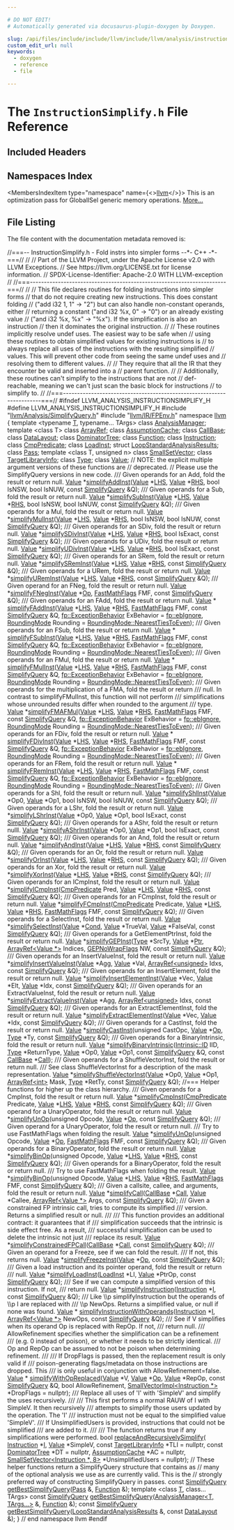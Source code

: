 ```yaml
---

# DO NOT EDIT!
# Automatically generated via docusaurus-plugin-doxygen by Doxygen.

slug: /api/files/include/include/llvm/include/llvm/analysis/instructionsimplify-h
custom_edit_url: null
keywords:
  - doxygen
  - reference
  - file

---
```





# The `InstructionSimplify.h` File Reference

<DoxygenPage pluginConfig={pluginConfig}>



## Included Headers

<IncludesList>
<IncludesListItem
  filePath="llvm/Analysis/SimplifyQuery.h"
  permalink="/docs/api/files/include/include/llvm/include/llvm/analysis/simplifyquery-h"
  isLocal="true" />
<IncludesListItem
  filePath="llvm/IR/FPEnv.h"
  permalink="/docs/api/files/include/include/llvm/include/llvm/ir/fpenv-h"
  isLocal="true" />
</IncludesList>

## Namespaces Index

<MembersIndex>

<MembersIndexItem
  type="namespace"
  name={<><a href="/docs/api/namespaces/llvm">llvm</a></>}>
This is an optimization pass for GlobalISel generic memory operations. <a href="/docs/api/namespaces/llvm/#details">More...</a>
</MembersIndexItem>

</MembersIndex>


## File Listing

The file content with the documentation metadata removed is:

<ProgramListing>

<Link id="l00001" /><CodeLine lineNumber="1"><Highlight kind="comment">//===-- InstructionSimplify.h - Fold instrs into simpler forms --&#42;- C++ -&#42;-===//</Highlight><Highlight kind="normal"></Highlight></CodeLine>
<Link id="l00002" /><CodeLine lineNumber="2"><Highlight kind="normal"></Highlight><Highlight kind="comment">//</Highlight><Highlight kind="normal"></Highlight></CodeLine>
<Link id="l00003" /><CodeLine lineNumber="3"><Highlight kind="normal"></Highlight><Highlight kind="comment">// Part of the LLVM Project, under the Apache License v2.0 with LLVM Exceptions.</Highlight><Highlight kind="normal"></Highlight></CodeLine>
<Link id="l00004" /><CodeLine lineNumber="4"><Highlight kind="normal"></Highlight><Highlight kind="comment">// See https://llvm.org/LICENSE.txt for license information.</Highlight><Highlight kind="normal"></Highlight></CodeLine>
<Link id="l00005" /><CodeLine lineNumber="5"><Highlight kind="normal"></Highlight><Highlight kind="comment">// SPDX-License-Identifier: Apache-2.0 WITH LLVM-exception</Highlight><Highlight kind="normal"></Highlight></CodeLine>
<Link id="l00006" /><CodeLine lineNumber="6"><Highlight kind="normal"></Highlight><Highlight kind="comment">//</Highlight><Highlight kind="normal"></Highlight></CodeLine>
<Link id="l00007" /><CodeLine lineNumber="7"><Highlight kind="normal"></Highlight><Highlight kind="comment">//===----------------------------------------------------------------------===//</Highlight><Highlight kind="normal"></Highlight></CodeLine>
<Link id="l00008" /><CodeLine lineNumber="8"><Highlight kind="normal"></Highlight><Highlight kind="comment">//</Highlight><Highlight kind="normal"></Highlight></CodeLine>
<Link id="l00009" /><CodeLine lineNumber="9"><Highlight kind="normal"></Highlight><Highlight kind="comment">// This file declares routines for folding instructions into simpler forms</Highlight><Highlight kind="normal"></Highlight></CodeLine>
<Link id="l00010" /><CodeLine lineNumber="10"><Highlight kind="normal"></Highlight><Highlight kind="comment">// that do not require creating new instructions.  This does constant folding</Highlight><Highlight kind="normal"></Highlight></CodeLine>
<Link id="l00011" /><CodeLine lineNumber="11"><Highlight kind="normal"></Highlight><Highlight kind="comment">// (&quot;add i32 1, 1&quot; -&gt; &quot;2&quot;) but can also handle non-constant operands, either</Highlight><Highlight kind="normal"></Highlight></CodeLine>
<Link id="l00012" /><CodeLine lineNumber="12"><Highlight kind="normal"></Highlight><Highlight kind="comment">// returning a constant (&quot;and i32 %x, 0&quot; -&gt; &quot;0&quot;) or an already existing value</Highlight><Highlight kind="normal"></Highlight></CodeLine>
<Link id="l00013" /><CodeLine lineNumber="13"><Highlight kind="normal"></Highlight><Highlight kind="comment">// (&quot;and i32 %x, %x&quot; -&gt; &quot;%x&quot;).  If the simplification is also an instruction</Highlight><Highlight kind="normal"></Highlight></CodeLine>
<Link id="l00014" /><CodeLine lineNumber="14"><Highlight kind="normal"></Highlight><Highlight kind="comment">// then it dominates the original instruction.</Highlight><Highlight kind="normal"></Highlight></CodeLine>
<Link id="l00015" /><CodeLine lineNumber="15"><Highlight kind="normal"></Highlight><Highlight kind="comment">//</Highlight><Highlight kind="normal"></Highlight></CodeLine>
<Link id="l00016" /><CodeLine lineNumber="16"><Highlight kind="normal"></Highlight><Highlight kind="comment">// These routines implicitly resolve undef uses. The easiest way to be safe when</Highlight><Highlight kind="normal"></Highlight></CodeLine>
<Link id="l00017" /><CodeLine lineNumber="17"><Highlight kind="normal"></Highlight><Highlight kind="comment">// using these routines to obtain simplified values for existing instructions is</Highlight><Highlight kind="normal"></Highlight></CodeLine>
<Link id="l00018" /><CodeLine lineNumber="18"><Highlight kind="normal"></Highlight><Highlight kind="comment">// to always replace all uses of the instructions with the resulting simplified</Highlight><Highlight kind="normal"></Highlight></CodeLine>
<Link id="l00019" /><CodeLine lineNumber="19"><Highlight kind="normal"></Highlight><Highlight kind="comment">// values. This will prevent other code from seeing the same undef uses and</Highlight><Highlight kind="normal"></Highlight></CodeLine>
<Link id="l00020" /><CodeLine lineNumber="20"><Highlight kind="normal"></Highlight><Highlight kind="comment">// resolving them to different values.</Highlight><Highlight kind="normal"></Highlight></CodeLine>
<Link id="l00021" /><CodeLine lineNumber="21"><Highlight kind="normal"></Highlight><Highlight kind="comment">//</Highlight><Highlight kind="normal"></Highlight></CodeLine>
<Link id="l00022" /><CodeLine lineNumber="22"><Highlight kind="normal"></Highlight><Highlight kind="comment">// They require that all the IR that they encounter be valid and inserted into a</Highlight><Highlight kind="normal"></Highlight></CodeLine>
<Link id="l00023" /><CodeLine lineNumber="23"><Highlight kind="normal"></Highlight><Highlight kind="comment">// parent function.</Highlight><Highlight kind="normal"></Highlight></CodeLine>
<Link id="l00024" /><CodeLine lineNumber="24"><Highlight kind="normal"></Highlight><Highlight kind="comment">//</Highlight><Highlight kind="normal"></Highlight></CodeLine>
<Link id="l00025" /><CodeLine lineNumber="25"><Highlight kind="normal"></Highlight><Highlight kind="comment">// Additionally, these routines can&#39;t simplify to the instructions that are not</Highlight><Highlight kind="normal"></Highlight></CodeLine>
<Link id="l00026" /><CodeLine lineNumber="26"><Highlight kind="normal"></Highlight><Highlight kind="comment">// def-reachable, meaning we can&#39;t just scan the basic block for instructions</Highlight><Highlight kind="normal"></Highlight></CodeLine>
<Link id="l00027" /><CodeLine lineNumber="27"><Highlight kind="normal"></Highlight><Highlight kind="comment">// to simplify to.</Highlight><Highlight kind="normal"></Highlight></CodeLine>
<Link id="l00028" /><CodeLine lineNumber="28"><Highlight kind="normal"></Highlight><Highlight kind="comment">//</Highlight><Highlight kind="normal"></Highlight></CodeLine>
<Link id="l00029" /><CodeLine lineNumber="29"><Highlight kind="normal"></Highlight><Highlight kind="comment">//===----------------------------------------------------------------------===//</Highlight><Highlight kind="normal"></Highlight></CodeLine>
<Link id="l00030" /><CodeLine lineNumber="30"><Highlight kind="normal"></Highlight></CodeLine>
<Link id="l00031" /><CodeLine lineNumber="31"><Highlight kind="normal"></Highlight><Highlight kind="preprocessor">#ifndef LLVM&#95;ANALYSIS&#95;INSTRUCTIONSIMPLIFY&#95;H</Highlight><Highlight kind="normal"></Highlight></CodeLine>
<Link id="l00032" /><CodeLine lineNumber="32"><Highlight kind="normal"></Highlight><Highlight kind="preprocessor">#define LLVM&#95;ANALYSIS&#95;INSTRUCTIONSIMPLIFY&#95;H</Highlight><Highlight kind="normal"></Highlight></CodeLine>
<Link id="l00033" /><CodeLine lineNumber="33"><Highlight kind="normal"></Highlight></CodeLine>
<Link id="l00034" /><CodeLine lineNumber="34"><Highlight kind="normal"></Highlight><Highlight kind="preprocessor">#include &quot;<a href="/docs/api/files/include/include/llvm/include/llvm/analysis/simplifyquery-h">llvm/Analysis/SimplifyQuery.h</a>&quot;</Highlight><Highlight kind="normal"></Highlight></CodeLine>
<Link id="l00035" /><CodeLine lineNumber="35"><Highlight kind="normal"></Highlight><Highlight kind="preprocessor">#include &quot;<a href="/docs/api/files/include/include/llvm/include/llvm/ir/fpenv-h">llvm/IR/FPEnv.h</a>&quot;</Highlight><Highlight kind="normal"></Highlight></CodeLine>
<Link id="l00036" /><CodeLine lineNumber="36"><Highlight kind="normal"></Highlight></CodeLine>
<Link id="l00037" /><CodeLine lineNumber="37"><Highlight kind="normal"></Highlight><Highlight kind="keyword">namespace </Highlight><Highlight kind="normal"><a href="/docs/api/namespaces/llvm">llvm</a> &#123;</Highlight></CodeLine>
<Link id="l00038" /><CodeLine lineNumber="38"><Highlight kind="normal"></Highlight></CodeLine>
<Link id="l00039" /><CodeLine lineNumber="39"><Highlight kind="normal"></Highlight><Highlight kind="keyword">template</Highlight><Highlight kind="normal"> &lt;</Highlight><Highlight kind="keyword">typename</Highlight><Highlight kind="normal"> <a href="/docs/api/files/lib/lib/target/lib/target/mips/mips16isellowering-cpp/#a0acb682b8260ab1c60b918599864e2e5">T</a>, </Highlight><Highlight kind="keyword">typename</Highlight><Highlight kind="normal">... TArgs&gt; </Highlight><Highlight kind="keyword">class </Highlight><Highlight kind="normal"><a href="/docs/api/classes/llvm/analysismanager">AnalysisManager</a>;</Highlight></CodeLine>
<Link id="l00040" /><CodeLine lineNumber="40"><Highlight kind="normal"></Highlight><Highlight kind="keyword">template</Highlight><Highlight kind="normal"> &lt;</Highlight><Highlight kind="keyword">class</Highlight><Highlight kind="normal"> T&gt; </Highlight><Highlight kind="keyword">class </Highlight><Highlight kind="normal"><a href="/docs/api/classes/llvm/arrayref">ArrayRef</a>;</Highlight></CodeLine>
<Link id="l00041" /><CodeLine lineNumber="41"><Highlight kind="normal"></Highlight><Highlight kind="keyword">class </Highlight><Highlight kind="normal"><a href="/docs/api/classes/llvm/assumptioncache">AssumptionCache</a>;</Highlight></CodeLine>
<Link id="l00042" /><CodeLine lineNumber="42"><Highlight kind="normal"></Highlight><Highlight kind="keyword">class </Highlight><Highlight kind="normal"><a href="/docs/api/classes/llvm/callbase">CallBase</a>;</Highlight></CodeLine>
<Link id="l00043" /><CodeLine lineNumber="43"><Highlight kind="normal"></Highlight><Highlight kind="keyword">class </Highlight><Highlight kind="normal"><a href="/docs/api/classes/llvm/datalayout">DataLayout</a>;</Highlight></CodeLine>
<Link id="l00044" /><CodeLine lineNumber="44"><Highlight kind="normal"></Highlight><Highlight kind="keyword">class </Highlight><Highlight kind="normal"><a href="/docs/api/classes/llvm/dominatortree">DominatorTree</a>;</Highlight></CodeLine>
<Link id="l00045" /><CodeLine lineNumber="45"><Highlight kind="normal"></Highlight><Highlight kind="keyword">class </Highlight><Highlight kind="normal"><a href="/docs/api/classes/llvm/function">Function</a>;</Highlight></CodeLine>
<Link id="l00046" /><CodeLine lineNumber="46"><Highlight kind="normal"></Highlight><Highlight kind="keyword">class </Highlight><Highlight kind="normal"><a href="/docs/api/classes/llvm/instruction">Instruction</a>;</Highlight></CodeLine>
<Link id="l00047" /><CodeLine lineNumber="47"><Highlight kind="normal"></Highlight><Highlight kind="keyword">class </Highlight><Highlight kind="normal"><a href="/docs/api/classes/llvm/cmppredicate">CmpPredicate</a>;</Highlight></CodeLine>
<Link id="l00048" /><CodeLine lineNumber="48"><Highlight kind="normal"></Highlight><Highlight kind="keyword">class </Highlight><Highlight kind="normal"><a href="/docs/api/classes/llvm/loadinst">LoadInst</a>;</Highlight></CodeLine>
<Link id="l00049" /><CodeLine lineNumber="49"><Highlight kind="normal"></Highlight><Highlight kind="keyword">struct </Highlight><Highlight kind="normal"><a href="/docs/api/structs/llvm/loopstandardanalysisresults">LoopStandardAnalysisResults</a>;</Highlight></CodeLine>
<Link id="l00050" /><CodeLine lineNumber="50"><Highlight kind="normal"></Highlight><Highlight kind="keyword">class </Highlight><Highlight kind="normal"><a href="/docs/api/classes/llvm/pass">Pass</a>;</Highlight></CodeLine>
<Link id="l00051" /><CodeLine lineNumber="51"><Highlight kind="normal"></Highlight><Highlight kind="keyword">template</Highlight><Highlight kind="normal"> &lt;</Highlight><Highlight kind="keyword">class</Highlight><Highlight kind="normal"> T, </Highlight><Highlight kind="keywordtype">unsigned</Highlight><Highlight kind="normal"> n&gt; </Highlight><Highlight kind="keyword">class </Highlight><Highlight kind="normal"><a href="/docs/api/classes/llvm/smallsetvector">SmallSetVector</a>;</Highlight></CodeLine>
<Link id="l00052" /><CodeLine lineNumber="52"><Highlight kind="normal"></Highlight><Highlight kind="keyword">class </Highlight><Highlight kind="normal"><a href="/docs/api/classes/llvm/targetlibraryinfo">TargetLibraryInfo</a>;</Highlight></CodeLine>
<Link id="l00053" /><CodeLine lineNumber="53"><Highlight kind="normal"></Highlight><Highlight kind="keyword">class </Highlight><Highlight kind="normal"><a href="/docs/api/classes/llvm/type">Type</a>;</Highlight></CodeLine>
<Link id="l00054" /><CodeLine lineNumber="54"><Highlight kind="normal"></Highlight><Highlight kind="keyword">class </Highlight><Highlight kind="normal"><a href="/docs/api/classes/llvm/value">Value</a>;</Highlight></CodeLine>
<Link id="l00055" /><CodeLine lineNumber="55"><Highlight kind="normal"></Highlight></CodeLine>
<Link id="l00056" /><CodeLine lineNumber="56"><Highlight kind="normal"></Highlight><Highlight kind="comment">// NOTE: the explicit multiple argument versions of these functions are</Highlight><Highlight kind="normal"></Highlight></CodeLine>
<Link id="l00057" /><CodeLine lineNumber="57"><Highlight kind="normal"></Highlight><Highlight kind="comment">// deprecated.</Highlight><Highlight kind="normal"></Highlight></CodeLine>
<Link id="l00058" /><CodeLine lineNumber="58"><Highlight kind="normal"></Highlight><Highlight kind="comment">// Please use the SimplifyQuery versions in new code.</Highlight><Highlight kind="normal"></Highlight></CodeLine>
<Link id="l00059" /><CodeLine lineNumber="59"><Highlight kind="normal"></Highlight><Highlight kind="comment"></Highlight></CodeLine>
<Link id="l00060" /><CodeLine lineNumber="60"><Highlight kind="comment">/// Given operands for an Add, fold the result or return null.</Highlight><Highlight kind="normal"></Highlight></CodeLine>
<Link id="l00061" /><CodeLine lineNumber="61"><Highlight kind="normal"><a href="/docs/api/classes/llvm/value">Value</a> &#42;<a href="/docs/api/namespaces/llvm/#a5e0af1b16cab9e0efc63a6ce9de2b9cc">simplifyAddInst</a>(<a href="/docs/api/classes/llvm/value">Value</a> &#42;<a href="/docs/api/files/lib/lib/target/lib/target/x86/x86partialreduction-cpp/#a9e1483f7215664a2315c53c3558d9a8d">LHS</a>, <a href="/docs/api/classes/llvm/value">Value</a> &#42;<a href="/docs/api/files/lib/lib/target/lib/target/x86/x86partialreduction-cpp/#a87b8bfbbe9d8f7146d7f20a5fb42efd0">RHS</a>, </Highlight><Highlight kind="keywordtype">bool</Highlight><Highlight kind="normal"> IsNSW, </Highlight><Highlight kind="keywordtype">bool</Highlight><Highlight kind="normal"> IsNUW,</Highlight></CodeLine>
<Link id="l00062" /><CodeLine lineNumber="62"><Highlight kind="normal">                       </Highlight><Highlight kind="keyword">const</Highlight><Highlight kind="normal"> <a href="/docs/api/structs/llvm/simplifyquery">SimplifyQuery</a> &amp;Q);</Highlight></CodeLine>
<Link id="l00063" /><CodeLine lineNumber="63"><Highlight kind="normal"></Highlight><Highlight kind="comment"></Highlight></CodeLine>
<Link id="l00064" /><CodeLine lineNumber="64"><Highlight kind="comment">/// Given operands for a Sub, fold the result or return null.</Highlight><Highlight kind="normal"></Highlight></CodeLine>
<Link id="l00065" /><CodeLine lineNumber="65"><Highlight kind="normal"><a href="/docs/api/classes/llvm/value">Value</a> &#42;<a href="/docs/api/namespaces/llvm/#a5942ddc4393a8ef081555f9a938c86e9">simplifySubInst</a>(<a href="/docs/api/classes/llvm/value">Value</a> &#42;<a href="/docs/api/files/lib/lib/target/lib/target/x86/x86partialreduction-cpp/#a9e1483f7215664a2315c53c3558d9a8d">LHS</a>, <a href="/docs/api/classes/llvm/value">Value</a> &#42;<a href="/docs/api/files/lib/lib/target/lib/target/x86/x86partialreduction-cpp/#a87b8bfbbe9d8f7146d7f20a5fb42efd0">RHS</a>, </Highlight><Highlight kind="keywordtype">bool</Highlight><Highlight kind="normal"> IsNSW, </Highlight><Highlight kind="keywordtype">bool</Highlight><Highlight kind="normal"> IsNUW,</Highlight></CodeLine>
<Link id="l00066" /><CodeLine lineNumber="66"><Highlight kind="normal">                       </Highlight><Highlight kind="keyword">const</Highlight><Highlight kind="normal"> <a href="/docs/api/structs/llvm/simplifyquery">SimplifyQuery</a> &amp;Q);</Highlight></CodeLine>
<Link id="l00067" /><CodeLine lineNumber="67"><Highlight kind="normal"></Highlight><Highlight kind="comment"></Highlight></CodeLine>
<Link id="l00068" /><CodeLine lineNumber="68"><Highlight kind="comment">/// Given operands for a Mul, fold the result or return null.</Highlight><Highlight kind="normal"></Highlight></CodeLine>
<Link id="l00069" /><CodeLine lineNumber="69"><Highlight kind="normal"><a href="/docs/api/classes/llvm/value">Value</a> &#42;<a href="/docs/api/namespaces/llvm/#a2b9904a62f8c9179b90d1cb89e6e05ac">simplifyMulInst</a>(<a href="/docs/api/classes/llvm/value">Value</a> &#42;<a href="/docs/api/files/lib/lib/target/lib/target/x86/x86partialreduction-cpp/#a9e1483f7215664a2315c53c3558d9a8d">LHS</a>, <a href="/docs/api/classes/llvm/value">Value</a> &#42;<a href="/docs/api/files/lib/lib/target/lib/target/x86/x86partialreduction-cpp/#a87b8bfbbe9d8f7146d7f20a5fb42efd0">RHS</a>, </Highlight><Highlight kind="keywordtype">bool</Highlight><Highlight kind="normal"> IsNSW, </Highlight><Highlight kind="keywordtype">bool</Highlight><Highlight kind="normal"> IsNUW,</Highlight></CodeLine>
<Link id="l00070" /><CodeLine lineNumber="70"><Highlight kind="normal">                       </Highlight><Highlight kind="keyword">const</Highlight><Highlight kind="normal"> <a href="/docs/api/structs/llvm/simplifyquery">SimplifyQuery</a> &amp;Q);</Highlight></CodeLine>
<Link id="l00071" /><CodeLine lineNumber="71"><Highlight kind="normal"></Highlight><Highlight kind="comment"></Highlight></CodeLine>
<Link id="l00072" /><CodeLine lineNumber="72"><Highlight kind="comment">/// Given operands for an SDiv, fold the result or return null.</Highlight><Highlight kind="normal"></Highlight></CodeLine>
<Link id="l00073" /><CodeLine lineNumber="73"><Highlight kind="normal"><a href="/docs/api/classes/llvm/value">Value</a> &#42;<a href="/docs/api/namespaces/llvm/#a23805d3a4c907766bf29b589ba786c81">simplifySDivInst</a>(<a href="/docs/api/classes/llvm/value">Value</a> &#42;<a href="/docs/api/files/lib/lib/target/lib/target/x86/x86partialreduction-cpp/#a9e1483f7215664a2315c53c3558d9a8d">LHS</a>, <a href="/docs/api/classes/llvm/value">Value</a> &#42;<a href="/docs/api/files/lib/lib/target/lib/target/x86/x86partialreduction-cpp/#a87b8bfbbe9d8f7146d7f20a5fb42efd0">RHS</a>, </Highlight><Highlight kind="keywordtype">bool</Highlight><Highlight kind="normal"> IsExact,</Highlight></CodeLine>
<Link id="l00074" /><CodeLine lineNumber="74"><Highlight kind="normal">                        </Highlight><Highlight kind="keyword">const</Highlight><Highlight kind="normal"> <a href="/docs/api/structs/llvm/simplifyquery">SimplifyQuery</a> &amp;Q);</Highlight></CodeLine>
<Link id="l00075" /><CodeLine lineNumber="75"><Highlight kind="normal"></Highlight><Highlight kind="comment"></Highlight></CodeLine>
<Link id="l00076" /><CodeLine lineNumber="76"><Highlight kind="comment">/// Given operands for a UDiv, fold the result or return null.</Highlight><Highlight kind="normal"></Highlight></CodeLine>
<Link id="l00077" /><CodeLine lineNumber="77"><Highlight kind="normal"><a href="/docs/api/classes/llvm/value">Value</a> &#42;<a href="/docs/api/namespaces/llvm/#ab3b0406324f59a9dcdd00f68345ef9b7">simplifyUDivInst</a>(<a href="/docs/api/classes/llvm/value">Value</a> &#42;<a href="/docs/api/files/lib/lib/target/lib/target/x86/x86partialreduction-cpp/#a9e1483f7215664a2315c53c3558d9a8d">LHS</a>, <a href="/docs/api/classes/llvm/value">Value</a> &#42;<a href="/docs/api/files/lib/lib/target/lib/target/x86/x86partialreduction-cpp/#a87b8bfbbe9d8f7146d7f20a5fb42efd0">RHS</a>, </Highlight><Highlight kind="keywordtype">bool</Highlight><Highlight kind="normal"> IsExact,</Highlight></CodeLine>
<Link id="l00078" /><CodeLine lineNumber="78"><Highlight kind="normal">                        </Highlight><Highlight kind="keyword">const</Highlight><Highlight kind="normal"> <a href="/docs/api/structs/llvm/simplifyquery">SimplifyQuery</a> &amp;Q);</Highlight></CodeLine>
<Link id="l00079" /><CodeLine lineNumber="79"><Highlight kind="normal"></Highlight><Highlight kind="comment"></Highlight></CodeLine>
<Link id="l00080" /><CodeLine lineNumber="80"><Highlight kind="comment">/// Given operands for an SRem, fold the result or return null.</Highlight><Highlight kind="normal"></Highlight></CodeLine>
<Link id="l00081" /><CodeLine lineNumber="81"><Highlight kind="normal"><a href="/docs/api/classes/llvm/value">Value</a> &#42;<a href="/docs/api/namespaces/llvm/#acb98fd0d755e436c5749105d46b0c0d1">simplifySRemInst</a>(<a href="/docs/api/classes/llvm/value">Value</a> &#42;<a href="/docs/api/files/lib/lib/target/lib/target/x86/x86partialreduction-cpp/#a9e1483f7215664a2315c53c3558d9a8d">LHS</a>, <a href="/docs/api/classes/llvm/value">Value</a> &#42;<a href="/docs/api/files/lib/lib/target/lib/target/x86/x86partialreduction-cpp/#a87b8bfbbe9d8f7146d7f20a5fb42efd0">RHS</a>, </Highlight><Highlight kind="keyword">const</Highlight><Highlight kind="normal"> <a href="/docs/api/structs/llvm/simplifyquery">SimplifyQuery</a> &amp;Q);</Highlight></CodeLine>
<Link id="l00082" /><CodeLine lineNumber="82"><Highlight kind="normal"></Highlight><Highlight kind="comment"></Highlight></CodeLine>
<Link id="l00083" /><CodeLine lineNumber="83"><Highlight kind="comment">/// Given operands for a URem, fold the result or return null.</Highlight><Highlight kind="normal"></Highlight></CodeLine>
<Link id="l00084" /><CodeLine lineNumber="84"><Highlight kind="normal"><a href="/docs/api/classes/llvm/value">Value</a> &#42;<a href="/docs/api/namespaces/llvm/#aecb805c568634be3390c7da36836d63e">simplifyURemInst</a>(<a href="/docs/api/classes/llvm/value">Value</a> &#42;<a href="/docs/api/files/lib/lib/target/lib/target/x86/x86partialreduction-cpp/#a9e1483f7215664a2315c53c3558d9a8d">LHS</a>, <a href="/docs/api/classes/llvm/value">Value</a> &#42;<a href="/docs/api/files/lib/lib/target/lib/target/x86/x86partialreduction-cpp/#a87b8bfbbe9d8f7146d7f20a5fb42efd0">RHS</a>, </Highlight><Highlight kind="keyword">const</Highlight><Highlight kind="normal"> <a href="/docs/api/structs/llvm/simplifyquery">SimplifyQuery</a> &amp;Q);</Highlight></CodeLine>
<Link id="l00085" /><CodeLine lineNumber="85"><Highlight kind="normal"></Highlight><Highlight kind="comment"></Highlight></CodeLine>
<Link id="l00086" /><CodeLine lineNumber="86"><Highlight kind="comment">/// Given operand for an FNeg, fold the result or return null.</Highlight><Highlight kind="normal"></Highlight></CodeLine>
<Link id="l00087" /><CodeLine lineNumber="87"><Highlight kind="normal"><a href="/docs/api/classes/llvm/value">Value</a> &#42;<a href="/docs/api/namespaces/llvm/#a6e06e93488a2f32aeb56f86797a78c33">simplifyFNegInst</a>(<a href="/docs/api/classes/llvm/value">Value</a> &#42;<a href="/docs/api/namespaces/llvm/#ab471937b9a227e70c7fe8bd9604014d6">Op</a>, <a href="/docs/api/classes/llvm/fastmathflags">FastMathFlags</a> FMF, </Highlight><Highlight kind="keyword">const</Highlight><Highlight kind="normal"> <a href="/docs/api/structs/llvm/simplifyquery">SimplifyQuery</a> &amp;Q);</Highlight></CodeLine>
<Link id="l00088" /><CodeLine lineNumber="88"><Highlight kind="normal"></Highlight></CodeLine>
<Link id="l00089" /><CodeLine lineNumber="89"><Highlight kind="normal"></Highlight><Highlight kind="comment"></Highlight></CodeLine>
<Link id="l00090" /><CodeLine lineNumber="90"><Highlight kind="comment">/// Given operands for an FAdd, fold the result or return null.</Highlight><Highlight kind="normal"></Highlight></CodeLine>
<Link id="l00091" /><CodeLine lineNumber="91"><Highlight kind="normal"><a href="/docs/api/classes/llvm/value">Value</a> &#42;</Highlight></CodeLine>
<Link id="l00092" /><CodeLine lineNumber="92"><Highlight kind="normal"><a href="/docs/api/namespaces/llvm/#a76162df5082ce14f7796e4307cba27fd">simplifyFAddInst</a>(<a href="/docs/api/classes/llvm/value">Value</a> &#42;<a href="/docs/api/files/lib/lib/target/lib/target/x86/x86partialreduction-cpp/#a9e1483f7215664a2315c53c3558d9a8d">LHS</a>, <a href="/docs/api/classes/llvm/value">Value</a> &#42;<a href="/docs/api/files/lib/lib/target/lib/target/x86/x86partialreduction-cpp/#a87b8bfbbe9d8f7146d7f20a5fb42efd0">RHS</a>, <a href="/docs/api/classes/llvm/fastmathflags">FastMathFlags</a> FMF,</Highlight></CodeLine>
<Link id="l00093" /><CodeLine lineNumber="93"><Highlight kind="normal">                 </Highlight><Highlight kind="keyword">const</Highlight><Highlight kind="normal"> <a href="/docs/api/structs/llvm/simplifyquery">SimplifyQuery</a> &amp;Q,</Highlight></CodeLine>
<Link id="l00094" /><CodeLine lineNumber="94"><Highlight kind="normal">                 <a href="/docs/api/namespaces/llvm/fp/#a51c5e09b2604faec548aef87bd482630">fp::ExceptionBehavior</a> ExBehavior = <a href="/docs/api/namespaces/llvm/fp/#a51c5e09b2604faec548aef87bd482630ad8009e7c0ce2967115e856052243ac62">fp::ebIgnore</a>,</Highlight></CodeLine>
<Link id="l00095" /><CodeLine lineNumber="95"><Highlight kind="normal">                 <a href="/docs/api/namespaces/llvm/#ab7af0c09900daed62bbdb01dba180f7c">RoundingMode</a> Rounding = <a href="/docs/api/namespaces/llvm/#ab7af0c09900daed62bbdb01dba180f7ca44467144e3b6bdac3e85ef6f90e7d832">RoundingMode::NearestTiesToEven</a>);</Highlight></CodeLine>
<Link id="l00096" /><CodeLine lineNumber="96"><Highlight kind="normal"></Highlight><Highlight kind="comment"></Highlight></CodeLine>
<Link id="l00097" /><CodeLine lineNumber="97"><Highlight kind="comment">/// Given operands for an FSub, fold the result or return null.</Highlight><Highlight kind="normal"></Highlight></CodeLine>
<Link id="l00098" /><CodeLine lineNumber="98"><Highlight kind="normal"><a href="/docs/api/classes/llvm/value">Value</a> &#42;</Highlight></CodeLine>
<Link id="l00099" /><CodeLine lineNumber="99"><Highlight kind="normal"><a href="/docs/api/namespaces/llvm/#a6e8a8610223f1f09b6000dcbca9649a5">simplifyFSubInst</a>(<a href="/docs/api/classes/llvm/value">Value</a> &#42;<a href="/docs/api/files/lib/lib/target/lib/target/x86/x86partialreduction-cpp/#a9e1483f7215664a2315c53c3558d9a8d">LHS</a>, <a href="/docs/api/classes/llvm/value">Value</a> &#42;<a href="/docs/api/files/lib/lib/target/lib/target/x86/x86partialreduction-cpp/#a87b8bfbbe9d8f7146d7f20a5fb42efd0">RHS</a>, <a href="/docs/api/classes/llvm/fastmathflags">FastMathFlags</a> FMF,</Highlight></CodeLine>
<Link id="l00100" /><CodeLine lineNumber="100"><Highlight kind="normal">                 </Highlight><Highlight kind="keyword">const</Highlight><Highlight kind="normal"> <a href="/docs/api/structs/llvm/simplifyquery">SimplifyQuery</a> &amp;Q,</Highlight></CodeLine>
<Link id="l00101" /><CodeLine lineNumber="101"><Highlight kind="normal">                 <a href="/docs/api/namespaces/llvm/fp/#a51c5e09b2604faec548aef87bd482630">fp::ExceptionBehavior</a> ExBehavior = <a href="/docs/api/namespaces/llvm/fp/#a51c5e09b2604faec548aef87bd482630ad8009e7c0ce2967115e856052243ac62">fp::ebIgnore</a>,</Highlight></CodeLine>
<Link id="l00102" /><CodeLine lineNumber="102"><Highlight kind="normal">                 <a href="/docs/api/namespaces/llvm/#ab7af0c09900daed62bbdb01dba180f7c">RoundingMode</a> Rounding = <a href="/docs/api/namespaces/llvm/#ab7af0c09900daed62bbdb01dba180f7ca44467144e3b6bdac3e85ef6f90e7d832">RoundingMode::NearestTiesToEven</a>);</Highlight></CodeLine>
<Link id="l00103" /><CodeLine lineNumber="103"><Highlight kind="normal"></Highlight><Highlight kind="comment"></Highlight></CodeLine>
<Link id="l00104" /><CodeLine lineNumber="104"><Highlight kind="comment">/// Given operands for an FMul, fold the result or return null.</Highlight><Highlight kind="normal"></Highlight></CodeLine>
<Link id="l00105" /><CodeLine lineNumber="105"><Highlight kind="normal"><a href="/docs/api/classes/llvm/value">Value</a> &#42;</Highlight></CodeLine>
<Link id="l00106" /><CodeLine lineNumber="106"><Highlight kind="normal"><a href="/docs/api/namespaces/llvm/#a0d4bdb0619aad92ee2de8f939930ba05">simplifyFMulInst</a>(<a href="/docs/api/classes/llvm/value">Value</a> &#42;<a href="/docs/api/files/lib/lib/target/lib/target/x86/x86partialreduction-cpp/#a9e1483f7215664a2315c53c3558d9a8d">LHS</a>, <a href="/docs/api/classes/llvm/value">Value</a> &#42;<a href="/docs/api/files/lib/lib/target/lib/target/x86/x86partialreduction-cpp/#a87b8bfbbe9d8f7146d7f20a5fb42efd0">RHS</a>, <a href="/docs/api/classes/llvm/fastmathflags">FastMathFlags</a> FMF,</Highlight></CodeLine>
<Link id="l00107" /><CodeLine lineNumber="107"><Highlight kind="normal">                 </Highlight><Highlight kind="keyword">const</Highlight><Highlight kind="normal"> <a href="/docs/api/structs/llvm/simplifyquery">SimplifyQuery</a> &amp;Q,</Highlight></CodeLine>
<Link id="l00108" /><CodeLine lineNumber="108"><Highlight kind="normal">                 <a href="/docs/api/namespaces/llvm/fp/#a51c5e09b2604faec548aef87bd482630">fp::ExceptionBehavior</a> ExBehavior = <a href="/docs/api/namespaces/llvm/fp/#a51c5e09b2604faec548aef87bd482630ad8009e7c0ce2967115e856052243ac62">fp::ebIgnore</a>,</Highlight></CodeLine>
<Link id="l00109" /><CodeLine lineNumber="109"><Highlight kind="normal">                 <a href="/docs/api/namespaces/llvm/#ab7af0c09900daed62bbdb01dba180f7c">RoundingMode</a> Rounding = <a href="/docs/api/namespaces/llvm/#ab7af0c09900daed62bbdb01dba180f7ca44467144e3b6bdac3e85ef6f90e7d832">RoundingMode::NearestTiesToEven</a>);</Highlight></CodeLine>
<Link id="l00110" /><CodeLine lineNumber="110"><Highlight kind="normal"></Highlight><Highlight kind="comment"></Highlight></CodeLine>
<Link id="l00111" /><CodeLine lineNumber="111"><Highlight kind="comment">/// Given operands for the multiplication of a FMA, fold the result or return</Highlight></CodeLine>
<Link id="l00112" /><CodeLine lineNumber="112"><Highlight kind="comment">/// null. In contrast to simplifyFMulInst, this function will not perform</Highlight></CodeLine>
<Link id="l00113" /><CodeLine lineNumber="113"><Highlight kind="comment">/// simplifications whose unrounded results differ when rounded to the argument</Highlight></CodeLine>
<Link id="l00114" /><CodeLine lineNumber="114"><Highlight kind="comment">/// type.</Highlight><Highlight kind="normal"></Highlight></CodeLine>
<Link id="l00115" /><CodeLine lineNumber="115"><Highlight kind="normal"><a href="/docs/api/classes/llvm/value">Value</a> &#42;<a href="/docs/api/namespaces/llvm/#a9e6861fa4cb7fe1437d3057b8b3d1601">simplifyFMAFMul</a>(<a href="/docs/api/classes/llvm/value">Value</a> &#42;<a href="/docs/api/files/lib/lib/target/lib/target/x86/x86partialreduction-cpp/#a9e1483f7215664a2315c53c3558d9a8d">LHS</a>, <a href="/docs/api/classes/llvm/value">Value</a> &#42;<a href="/docs/api/files/lib/lib/target/lib/target/x86/x86partialreduction-cpp/#a87b8bfbbe9d8f7146d7f20a5fb42efd0">RHS</a>, <a href="/docs/api/classes/llvm/fastmathflags">FastMathFlags</a> FMF,</Highlight></CodeLine>
<Link id="l00116" /><CodeLine lineNumber="116"><Highlight kind="normal">                       </Highlight><Highlight kind="keyword">const</Highlight><Highlight kind="normal"> <a href="/docs/api/structs/llvm/simplifyquery">SimplifyQuery</a> &amp;Q,</Highlight></CodeLine>
<Link id="l00117" /><CodeLine lineNumber="117"><Highlight kind="normal">                       <a href="/docs/api/namespaces/llvm/fp/#a51c5e09b2604faec548aef87bd482630">fp::ExceptionBehavior</a> ExBehavior = <a href="/docs/api/namespaces/llvm/fp/#a51c5e09b2604faec548aef87bd482630ad8009e7c0ce2967115e856052243ac62">fp::ebIgnore</a>,</Highlight></CodeLine>
<Link id="l00118" /><CodeLine lineNumber="118"><Highlight kind="normal">                       <a href="/docs/api/namespaces/llvm/#ab7af0c09900daed62bbdb01dba180f7c">RoundingMode</a> Rounding = <a href="/docs/api/namespaces/llvm/#ab7af0c09900daed62bbdb01dba180f7ca44467144e3b6bdac3e85ef6f90e7d832">RoundingMode::NearestTiesToEven</a>);</Highlight></CodeLine>
<Link id="l00119" /><CodeLine lineNumber="119"><Highlight kind="normal"></Highlight><Highlight kind="comment"></Highlight></CodeLine>
<Link id="l00120" /><CodeLine lineNumber="120"><Highlight kind="comment">/// Given operands for an FDiv, fold the result or return null.</Highlight><Highlight kind="normal"></Highlight></CodeLine>
<Link id="l00121" /><CodeLine lineNumber="121"><Highlight kind="normal"><a href="/docs/api/classes/llvm/value">Value</a> &#42;</Highlight></CodeLine>
<Link id="l00122" /><CodeLine lineNumber="122"><Highlight kind="normal"><a href="/docs/api/namespaces/llvm/#a97ff52bca68f0168c930daf2fad29c72">simplifyFDivInst</a>(<a href="/docs/api/classes/llvm/value">Value</a> &#42;<a href="/docs/api/files/lib/lib/target/lib/target/x86/x86partialreduction-cpp/#a9e1483f7215664a2315c53c3558d9a8d">LHS</a>, <a href="/docs/api/classes/llvm/value">Value</a> &#42;<a href="/docs/api/files/lib/lib/target/lib/target/x86/x86partialreduction-cpp/#a87b8bfbbe9d8f7146d7f20a5fb42efd0">RHS</a>, <a href="/docs/api/classes/llvm/fastmathflags">FastMathFlags</a> FMF,</Highlight></CodeLine>
<Link id="l00123" /><CodeLine lineNumber="123"><Highlight kind="normal">                 </Highlight><Highlight kind="keyword">const</Highlight><Highlight kind="normal"> <a href="/docs/api/structs/llvm/simplifyquery">SimplifyQuery</a> &amp;Q,</Highlight></CodeLine>
<Link id="l00124" /><CodeLine lineNumber="124"><Highlight kind="normal">                 <a href="/docs/api/namespaces/llvm/fp/#a51c5e09b2604faec548aef87bd482630">fp::ExceptionBehavior</a> ExBehavior = <a href="/docs/api/namespaces/llvm/fp/#a51c5e09b2604faec548aef87bd482630ad8009e7c0ce2967115e856052243ac62">fp::ebIgnore</a>,</Highlight></CodeLine>
<Link id="l00125" /><CodeLine lineNumber="125"><Highlight kind="normal">                 <a href="/docs/api/namespaces/llvm/#ab7af0c09900daed62bbdb01dba180f7c">RoundingMode</a> Rounding = <a href="/docs/api/namespaces/llvm/#ab7af0c09900daed62bbdb01dba180f7ca44467144e3b6bdac3e85ef6f90e7d832">RoundingMode::NearestTiesToEven</a>);</Highlight></CodeLine>
<Link id="l00126" /><CodeLine lineNumber="126"><Highlight kind="normal"></Highlight><Highlight kind="comment"></Highlight></CodeLine>
<Link id="l00127" /><CodeLine lineNumber="127"><Highlight kind="comment">/// Given operands for an FRem, fold the result or return null.</Highlight><Highlight kind="normal"></Highlight></CodeLine>
<Link id="l00128" /><CodeLine lineNumber="128"><Highlight kind="normal"><a href="/docs/api/classes/llvm/value">Value</a> &#42;</Highlight></CodeLine>
<Link id="l00129" /><CodeLine lineNumber="129"><Highlight kind="normal"><a href="/docs/api/namespaces/llvm/#a75983bc94469337f93d99c6a2ad05699">simplifyFRemInst</a>(<a href="/docs/api/classes/llvm/value">Value</a> &#42;<a href="/docs/api/files/lib/lib/target/lib/target/x86/x86partialreduction-cpp/#a9e1483f7215664a2315c53c3558d9a8d">LHS</a>, <a href="/docs/api/classes/llvm/value">Value</a> &#42;<a href="/docs/api/files/lib/lib/target/lib/target/x86/x86partialreduction-cpp/#a87b8bfbbe9d8f7146d7f20a5fb42efd0">RHS</a>, <a href="/docs/api/classes/llvm/fastmathflags">FastMathFlags</a> FMF,</Highlight></CodeLine>
<Link id="l00130" /><CodeLine lineNumber="130"><Highlight kind="normal">                 </Highlight><Highlight kind="keyword">const</Highlight><Highlight kind="normal"> <a href="/docs/api/structs/llvm/simplifyquery">SimplifyQuery</a> &amp;Q,</Highlight></CodeLine>
<Link id="l00131" /><CodeLine lineNumber="131"><Highlight kind="normal">                 <a href="/docs/api/namespaces/llvm/fp/#a51c5e09b2604faec548aef87bd482630">fp::ExceptionBehavior</a> ExBehavior = <a href="/docs/api/namespaces/llvm/fp/#a51c5e09b2604faec548aef87bd482630ad8009e7c0ce2967115e856052243ac62">fp::ebIgnore</a>,</Highlight></CodeLine>
<Link id="l00132" /><CodeLine lineNumber="132"><Highlight kind="normal">                 <a href="/docs/api/namespaces/llvm/#ab7af0c09900daed62bbdb01dba180f7c">RoundingMode</a> Rounding = <a href="/docs/api/namespaces/llvm/#ab7af0c09900daed62bbdb01dba180f7ca44467144e3b6bdac3e85ef6f90e7d832">RoundingMode::NearestTiesToEven</a>);</Highlight></CodeLine>
<Link id="l00133" /><CodeLine lineNumber="133"><Highlight kind="normal"></Highlight><Highlight kind="comment"></Highlight></CodeLine>
<Link id="l00134" /><CodeLine lineNumber="134"><Highlight kind="comment">/// Given operands for a Shl, fold the result or return null.</Highlight><Highlight kind="normal"></Highlight></CodeLine>
<Link id="l00135" /><CodeLine lineNumber="135"><Highlight kind="normal"><a href="/docs/api/classes/llvm/value">Value</a> &#42;<a href="/docs/api/namespaces/llvm/#a6c052bfdf5f83877d32736ff3895cba5">simplifyShlInst</a>(<a href="/docs/api/classes/llvm/value">Value</a> &#42;Op0, <a href="/docs/api/classes/llvm/value">Value</a> &#42;Op1, </Highlight><Highlight kind="keywordtype">bool</Highlight><Highlight kind="normal"> IsNSW, </Highlight><Highlight kind="keywordtype">bool</Highlight><Highlight kind="normal"> IsNUW,</Highlight></CodeLine>
<Link id="l00136" /><CodeLine lineNumber="136"><Highlight kind="normal">                       </Highlight><Highlight kind="keyword">const</Highlight><Highlight kind="normal"> <a href="/docs/api/structs/llvm/simplifyquery">SimplifyQuery</a> &amp;Q);</Highlight></CodeLine>
<Link id="l00137" /><CodeLine lineNumber="137"><Highlight kind="normal"></Highlight><Highlight kind="comment"></Highlight></CodeLine>
<Link id="l00138" /><CodeLine lineNumber="138"><Highlight kind="comment">/// Given operands for a LShr, fold the result or return null.</Highlight><Highlight kind="normal"></Highlight></CodeLine>
<Link id="l00139" /><CodeLine lineNumber="139"><Highlight kind="normal"><a href="/docs/api/classes/llvm/value">Value</a> &#42;<a href="/docs/api/namespaces/llvm/#a7a41cf2067684aff8591bb68edad443e">simplifyLShrInst</a>(<a href="/docs/api/classes/llvm/value">Value</a> &#42;Op0, <a href="/docs/api/classes/llvm/value">Value</a> &#42;Op1, </Highlight><Highlight kind="keywordtype">bool</Highlight><Highlight kind="normal"> IsExact,</Highlight></CodeLine>
<Link id="l00140" /><CodeLine lineNumber="140"><Highlight kind="normal">                        </Highlight><Highlight kind="keyword">const</Highlight><Highlight kind="normal"> <a href="/docs/api/structs/llvm/simplifyquery">SimplifyQuery</a> &amp;Q);</Highlight></CodeLine>
<Link id="l00141" /><CodeLine lineNumber="141"><Highlight kind="normal"></Highlight><Highlight kind="comment"></Highlight></CodeLine>
<Link id="l00142" /><CodeLine lineNumber="142"><Highlight kind="comment">/// Given operands for a AShr, fold the result or return nulll.</Highlight><Highlight kind="normal"></Highlight></CodeLine>
<Link id="l00143" /><CodeLine lineNumber="143"><Highlight kind="normal"><a href="/docs/api/classes/llvm/value">Value</a> &#42;<a href="/docs/api/namespaces/llvm/#a0490e6e3fbdff8ae439abff8380ec7e2">simplifyAShrInst</a>(<a href="/docs/api/classes/llvm/value">Value</a> &#42;Op0, <a href="/docs/api/classes/llvm/value">Value</a> &#42;Op1, </Highlight><Highlight kind="keywordtype">bool</Highlight><Highlight kind="normal"> IsExact,</Highlight></CodeLine>
<Link id="l00144" /><CodeLine lineNumber="144"><Highlight kind="normal">                        </Highlight><Highlight kind="keyword">const</Highlight><Highlight kind="normal"> <a href="/docs/api/structs/llvm/simplifyquery">SimplifyQuery</a> &amp;Q);</Highlight></CodeLine>
<Link id="l00145" /><CodeLine lineNumber="145"><Highlight kind="normal"></Highlight><Highlight kind="comment"></Highlight></CodeLine>
<Link id="l00146" /><CodeLine lineNumber="146"><Highlight kind="comment">/// Given operands for an And, fold the result or return null.</Highlight><Highlight kind="normal"></Highlight></CodeLine>
<Link id="l00147" /><CodeLine lineNumber="147"><Highlight kind="normal"><a href="/docs/api/classes/llvm/value">Value</a> &#42;<a href="/docs/api/namespaces/llvm/#a8f751e3ed5adc61048480e9fd0e257cc">simplifyAndInst</a>(<a href="/docs/api/classes/llvm/value">Value</a> &#42;<a href="/docs/api/files/lib/lib/target/lib/target/x86/x86partialreduction-cpp/#a9e1483f7215664a2315c53c3558d9a8d">LHS</a>, <a href="/docs/api/classes/llvm/value">Value</a> &#42;<a href="/docs/api/files/lib/lib/target/lib/target/x86/x86partialreduction-cpp/#a87b8bfbbe9d8f7146d7f20a5fb42efd0">RHS</a>, </Highlight><Highlight kind="keyword">const</Highlight><Highlight kind="normal"> <a href="/docs/api/structs/llvm/simplifyquery">SimplifyQuery</a> &amp;Q);</Highlight></CodeLine>
<Link id="l00148" /><CodeLine lineNumber="148"><Highlight kind="normal"></Highlight><Highlight kind="comment"></Highlight></CodeLine>
<Link id="l00149" /><CodeLine lineNumber="149"><Highlight kind="comment">/// Given operands for an Or, fold the result or return null.</Highlight><Highlight kind="normal"></Highlight></CodeLine>
<Link id="l00150" /><CodeLine lineNumber="150"><Highlight kind="normal"><a href="/docs/api/classes/llvm/value">Value</a> &#42;<a href="/docs/api/namespaces/llvm/#a4f2dc2393a7799e74a0ab4aaa96783f6">simplifyOrInst</a>(<a href="/docs/api/classes/llvm/value">Value</a> &#42;<a href="/docs/api/files/lib/lib/target/lib/target/x86/x86partialreduction-cpp/#a9e1483f7215664a2315c53c3558d9a8d">LHS</a>, <a href="/docs/api/classes/llvm/value">Value</a> &#42;<a href="/docs/api/files/lib/lib/target/lib/target/x86/x86partialreduction-cpp/#a87b8bfbbe9d8f7146d7f20a5fb42efd0">RHS</a>, </Highlight><Highlight kind="keyword">const</Highlight><Highlight kind="normal"> <a href="/docs/api/structs/llvm/simplifyquery">SimplifyQuery</a> &amp;Q);</Highlight></CodeLine>
<Link id="l00151" /><CodeLine lineNumber="151"><Highlight kind="normal"></Highlight><Highlight kind="comment"></Highlight></CodeLine>
<Link id="l00152" /><CodeLine lineNumber="152"><Highlight kind="comment">/// Given operands for an Xor, fold the result or return null.</Highlight><Highlight kind="normal"></Highlight></CodeLine>
<Link id="l00153" /><CodeLine lineNumber="153"><Highlight kind="normal"><a href="/docs/api/classes/llvm/value">Value</a> &#42;<a href="/docs/api/namespaces/llvm/#a4f6b08837306196c6ff45fc5c65fe815">simplifyXorInst</a>(<a href="/docs/api/classes/llvm/value">Value</a> &#42;<a href="/docs/api/files/lib/lib/target/lib/target/x86/x86partialreduction-cpp/#a9e1483f7215664a2315c53c3558d9a8d">LHS</a>, <a href="/docs/api/classes/llvm/value">Value</a> &#42;<a href="/docs/api/files/lib/lib/target/lib/target/x86/x86partialreduction-cpp/#a87b8bfbbe9d8f7146d7f20a5fb42efd0">RHS</a>, </Highlight><Highlight kind="keyword">const</Highlight><Highlight kind="normal"> <a href="/docs/api/structs/llvm/simplifyquery">SimplifyQuery</a> &amp;Q);</Highlight></CodeLine>
<Link id="l00154" /><CodeLine lineNumber="154"><Highlight kind="normal"></Highlight><Highlight kind="comment"></Highlight></CodeLine>
<Link id="l00155" /><CodeLine lineNumber="155"><Highlight kind="comment">/// Given operands for an ICmpInst, fold the result or return null.</Highlight><Highlight kind="normal"></Highlight></CodeLine>
<Link id="l00156" /><CodeLine lineNumber="156"><Highlight kind="normal"><a href="/docs/api/classes/llvm/value">Value</a> &#42;<a href="/docs/api/namespaces/llvm/#a83813cbf71633220ae57ad2b79498f77">simplifyICmpInst</a>(<a href="/docs/api/classes/llvm/cmppredicate">CmpPredicate</a> Pred, <a href="/docs/api/classes/llvm/value">Value</a> &#42;<a href="/docs/api/files/lib/lib/target/lib/target/x86/x86partialreduction-cpp/#a9e1483f7215664a2315c53c3558d9a8d">LHS</a>, <a href="/docs/api/classes/llvm/value">Value</a> &#42;<a href="/docs/api/files/lib/lib/target/lib/target/x86/x86partialreduction-cpp/#a87b8bfbbe9d8f7146d7f20a5fb42efd0">RHS</a>,</Highlight></CodeLine>
<Link id="l00157" /><CodeLine lineNumber="157"><Highlight kind="normal">                        </Highlight><Highlight kind="keyword">const</Highlight><Highlight kind="normal"> <a href="/docs/api/structs/llvm/simplifyquery">SimplifyQuery</a> &amp;Q);</Highlight></CodeLine>
<Link id="l00158" /><CodeLine lineNumber="158"><Highlight kind="normal"></Highlight><Highlight kind="comment"></Highlight></CodeLine>
<Link id="l00159" /><CodeLine lineNumber="159"><Highlight kind="comment">/// Given operands for an FCmpInst, fold the result or return null.</Highlight><Highlight kind="normal"></Highlight></CodeLine>
<Link id="l00160" /><CodeLine lineNumber="160"><Highlight kind="normal"><a href="/docs/api/classes/llvm/value">Value</a> &#42;<a href="/docs/api/namespaces/llvm/#a45d5f84f92a3fffaaca5d922ad632dba">simplifyFCmpInst</a>(<a href="/docs/api/classes/llvm/cmppredicate">CmpPredicate</a> Predicate, <a href="/docs/api/classes/llvm/value">Value</a> &#42;<a href="/docs/api/files/lib/lib/target/lib/target/x86/x86partialreduction-cpp/#a9e1483f7215664a2315c53c3558d9a8d">LHS</a>, <a href="/docs/api/classes/llvm/value">Value</a> &#42;<a href="/docs/api/files/lib/lib/target/lib/target/x86/x86partialreduction-cpp/#a87b8bfbbe9d8f7146d7f20a5fb42efd0">RHS</a>,</Highlight></CodeLine>
<Link id="l00161" /><CodeLine lineNumber="161"><Highlight kind="normal">                        <a href="/docs/api/classes/llvm/fastmathflags">FastMathFlags</a> FMF, </Highlight><Highlight kind="keyword">const</Highlight><Highlight kind="normal"> <a href="/docs/api/structs/llvm/simplifyquery">SimplifyQuery</a> &amp;Q);</Highlight></CodeLine>
<Link id="l00162" /><CodeLine lineNumber="162"><Highlight kind="normal"></Highlight><Highlight kind="comment"></Highlight></CodeLine>
<Link id="l00163" /><CodeLine lineNumber="163"><Highlight kind="comment">/// Given operands for a SelectInst, fold the result or return null.</Highlight><Highlight kind="normal"></Highlight></CodeLine>
<Link id="l00164" /><CodeLine lineNumber="164"><Highlight kind="normal"><a href="/docs/api/classes/llvm/value">Value</a> &#42;<a href="/docs/api/namespaces/llvm/#af03a113ed05a87f07ee096463723cfc0">simplifySelectInst</a>(<a href="/docs/api/classes/llvm/value">Value</a> &#42;<a href="/docs/api/files/lib/lib/target/lib/target/riscv/riscvredundantcopyelimination-cpp/#a193847098793cdbab306803186676899">Cond</a>, <a href="/docs/api/classes/llvm/value">Value</a> &#42;TrueVal, <a href="/docs/api/classes/llvm/value">Value</a> &#42;FalseVal,</Highlight></CodeLine>
<Link id="l00165" /><CodeLine lineNumber="165"><Highlight kind="normal">                          </Highlight><Highlight kind="keyword">const</Highlight><Highlight kind="normal"> <a href="/docs/api/structs/llvm/simplifyquery">SimplifyQuery</a> &amp;Q);</Highlight></CodeLine>
<Link id="l00166" /><CodeLine lineNumber="166"><Highlight kind="normal"></Highlight><Highlight kind="comment"></Highlight></CodeLine>
<Link id="l00167" /><CodeLine lineNumber="167"><Highlight kind="comment">/// Given operands for a GetElementPtrInst, fold the result or return null.</Highlight><Highlight kind="normal"></Highlight></CodeLine>
<Link id="l00168" /><CodeLine lineNumber="168"><Highlight kind="normal"><a href="/docs/api/classes/llvm/value">Value</a> &#42;<a href="/docs/api/namespaces/llvm/#a0f010abd897957459c535649fa702c98">simplifyGEPInst</a>(<a href="/docs/api/classes/llvm/type">Type</a> &#42;SrcTy, <a href="/docs/api/classes/llvm/value">Value</a> &#42;<a href="/docs/api/files/lib/lib/analysis/targetlibraryinfo-cpp/#aca185e6d0e9f423dbb24440206454872a11dbf501abf829b3ab7049c2d3a8a053">Ptr</a>, <a href="/docs/api/classes/llvm/arrayref">ArrayRef&lt;Value &#42;&gt;</a> Indices,</Highlight></CodeLine>
<Link id="l00169" /><CodeLine lineNumber="169"><Highlight kind="normal">                       <a href="/docs/api/classes/llvm/gepnowrapflags">GEPNoWrapFlags</a> NW, </Highlight><Highlight kind="keyword">const</Highlight><Highlight kind="normal"> <a href="/docs/api/structs/llvm/simplifyquery">SimplifyQuery</a> &amp;Q);</Highlight></CodeLine>
<Link id="l00170" /><CodeLine lineNumber="170"><Highlight kind="normal"></Highlight><Highlight kind="comment"></Highlight></CodeLine>
<Link id="l00171" /><CodeLine lineNumber="171"><Highlight kind="comment">/// Given operands for an InsertValueInst, fold the result or return null.</Highlight><Highlight kind="normal"></Highlight></CodeLine>
<Link id="l00172" /><CodeLine lineNumber="172"><Highlight kind="normal"><a href="/docs/api/classes/llvm/value">Value</a> &#42;<a href="/docs/api/namespaces/llvm/#a94b67449bc2ce740bcec33d149769fe0">simplifyInsertValueInst</a>(<a href="/docs/api/classes/llvm/value">Value</a> &#42;Agg, <a href="/docs/api/classes/llvm/value">Value</a> &#42;Val, <a href="/docs/api/classes/llvm/arrayref">ArrayRef&lt;unsigned&gt;</a> Idxs,</Highlight></CodeLine>
<Link id="l00173" /><CodeLine lineNumber="173"><Highlight kind="normal">                               </Highlight><Highlight kind="keyword">const</Highlight><Highlight kind="normal"> <a href="/docs/api/structs/llvm/simplifyquery">SimplifyQuery</a> &amp;Q);</Highlight></CodeLine>
<Link id="l00174" /><CodeLine lineNumber="174"><Highlight kind="normal"></Highlight><Highlight kind="comment"></Highlight></CodeLine>
<Link id="l00175" /><CodeLine lineNumber="175"><Highlight kind="comment">/// Given operands for an InsertElement, fold the result or return null.</Highlight><Highlight kind="normal"></Highlight></CodeLine>
<Link id="l00176" /><CodeLine lineNumber="176"><Highlight kind="normal"><a href="/docs/api/classes/llvm/value">Value</a> &#42;<a href="/docs/api/namespaces/llvm/#abdf4b5f9e1dc6887cac393ee643c10b6">simplifyInsertElementInst</a>(<a href="/docs/api/classes/llvm/value">Value</a> &#42;Vec, <a href="/docs/api/classes/llvm/value">Value</a> &#42;Elt, <a href="/docs/api/classes/llvm/value">Value</a> &#42;Idx,</Highlight></CodeLine>
<Link id="l00177" /><CodeLine lineNumber="177"><Highlight kind="normal">                                 </Highlight><Highlight kind="keyword">const</Highlight><Highlight kind="normal"> <a href="/docs/api/structs/llvm/simplifyquery">SimplifyQuery</a> &amp;Q);</Highlight></CodeLine>
<Link id="l00178" /><CodeLine lineNumber="178"><Highlight kind="normal"></Highlight><Highlight kind="comment"></Highlight></CodeLine>
<Link id="l00179" /><CodeLine lineNumber="179"><Highlight kind="comment">/// Given operands for an ExtractValueInst, fold the result or return null.</Highlight><Highlight kind="normal"></Highlight></CodeLine>
<Link id="l00180" /><CodeLine lineNumber="180"><Highlight kind="normal"><a href="/docs/api/classes/llvm/value">Value</a> &#42;<a href="/docs/api/namespaces/llvm/#a9442ed00a8dff89558d50f9c150951ff">simplifyExtractValueInst</a>(<a href="/docs/api/classes/llvm/value">Value</a> &#42;Agg, <a href="/docs/api/classes/llvm/arrayref">ArrayRef&lt;unsigned&gt;</a> Idxs,</Highlight></CodeLine>
<Link id="l00181" /><CodeLine lineNumber="181"><Highlight kind="normal">                                </Highlight><Highlight kind="keyword">const</Highlight><Highlight kind="normal"> <a href="/docs/api/structs/llvm/simplifyquery">SimplifyQuery</a> &amp;Q);</Highlight></CodeLine>
<Link id="l00182" /><CodeLine lineNumber="182"><Highlight kind="normal"></Highlight><Highlight kind="comment"></Highlight></CodeLine>
<Link id="l00183" /><CodeLine lineNumber="183"><Highlight kind="comment">/// Given operands for an ExtractElementInst, fold the result or return null.</Highlight><Highlight kind="normal"></Highlight></CodeLine>
<Link id="l00184" /><CodeLine lineNumber="184"><Highlight kind="normal"><a href="/docs/api/classes/llvm/value">Value</a> &#42;<a href="/docs/api/namespaces/llvm/#aee89448981f9fbc0d97fe68f354a8e82">simplifyExtractElementInst</a>(<a href="/docs/api/classes/llvm/value">Value</a> &#42;Vec, <a href="/docs/api/classes/llvm/value">Value</a> &#42;Idx,</Highlight></CodeLine>
<Link id="l00185" /><CodeLine lineNumber="185"><Highlight kind="normal">                                  </Highlight><Highlight kind="keyword">const</Highlight><Highlight kind="normal"> <a href="/docs/api/structs/llvm/simplifyquery">SimplifyQuery</a> &amp;Q);</Highlight></CodeLine>
<Link id="l00186" /><CodeLine lineNumber="186"><Highlight kind="normal"></Highlight><Highlight kind="comment"></Highlight></CodeLine>
<Link id="l00187" /><CodeLine lineNumber="187"><Highlight kind="comment">/// Given operands for a CastInst, fold the result or return null.</Highlight><Highlight kind="normal"></Highlight></CodeLine>
<Link id="l00188" /><CodeLine lineNumber="188"><Highlight kind="normal"><a href="/docs/api/classes/llvm/value">Value</a> &#42;<a href="/docs/api/namespaces/llvm/#a57b7707bae1b59648d9b09e7c3e1106c">simplifyCastInst</a>(</Highlight><Highlight kind="keywordtype">unsigned</Highlight><Highlight kind="normal"> CastOpc, <a href="/docs/api/classes/llvm/value">Value</a> &#42;<a href="/docs/api/namespaces/llvm/#ab471937b9a227e70c7fe8bd9604014d6">Op</a>, <a href="/docs/api/classes/llvm/type">Type</a> &#42;Ty,</Highlight></CodeLine>
<Link id="l00189" /><CodeLine lineNumber="189"><Highlight kind="normal">                        </Highlight><Highlight kind="keyword">const</Highlight><Highlight kind="normal"> <a href="/docs/api/structs/llvm/simplifyquery">SimplifyQuery</a> &amp;Q);</Highlight></CodeLine>
<Link id="l00190" /><CodeLine lineNumber="190"><Highlight kind="normal"></Highlight><Highlight kind="comment"></Highlight></CodeLine>
<Link id="l00191" /><CodeLine lineNumber="191"><Highlight kind="comment">/// Given operands for a BinaryIntrinsic, fold the result or return null.</Highlight><Highlight kind="normal"></Highlight></CodeLine>
<Link id="l00192" /><CodeLine lineNumber="192"><Highlight kind="normal"><a href="/docs/api/classes/llvm/value">Value</a> &#42;<a href="/docs/api/namespaces/llvm/#ab720ac4c86a5f16a755b1e5cd0d32c80">simplifyBinaryIntrinsic</a>(<a href="/docs/api/namespaces/llvm/intrinsic/#a80add6b3b1cdaec560907995127adc16">Intrinsic::ID</a> IID, <a href="/docs/api/classes/llvm/type">Type</a> &#42;ReturnType, <a href="/docs/api/classes/llvm/value">Value</a> &#42;Op0,</Highlight></CodeLine>
<Link id="l00193" /><CodeLine lineNumber="193"><Highlight kind="normal">                               <a href="/docs/api/classes/llvm/value">Value</a> &#42;Op1, </Highlight><Highlight kind="keyword">const</Highlight><Highlight kind="normal"> <a href="/docs/api/structs/llvm/simplifyquery">SimplifyQuery</a> &amp;Q,</Highlight></CodeLine>
<Link id="l00194" /><CodeLine lineNumber="194"><Highlight kind="normal">                               </Highlight><Highlight kind="keyword">const</Highlight><Highlight kind="normal"> <a href="/docs/api/classes/llvm/callbase">CallBase</a> &#42;<a href="/docs/api/groups/arcopt/#ga9c9cf6ad55eb23d77d083a184e416c09">Call</a>);</Highlight></CodeLine>
<Link id="l00195" /><CodeLine lineNumber="195"><Highlight kind="normal"></Highlight><Highlight kind="comment"></Highlight></CodeLine>
<Link id="l00196" /><CodeLine lineNumber="196"><Highlight kind="comment">/// Given operands for a ShuffleVectorInst, fold the result or return null.</Highlight></CodeLine>
<Link id="l00197" /><CodeLine lineNumber="197"><Highlight kind="comment">/// See class ShuffleVectorInst for a description of the mask representation.</Highlight><Highlight kind="normal"></Highlight></CodeLine>
<Link id="l00198" /><CodeLine lineNumber="198"><Highlight kind="normal"><a href="/docs/api/classes/llvm/value">Value</a> &#42;<a href="/docs/api/namespaces/llvm/#a4e04471ed9ac60e70f5cf2d81f49b8c4">simplifyShuffleVectorInst</a>(<a href="/docs/api/classes/llvm/value">Value</a> &#42;Op0, <a href="/docs/api/classes/llvm/value">Value</a> &#42;Op1, <a href="/docs/api/classes/llvm/arrayref">ArrayRef&lt;int&gt;</a> Mask,</Highlight></CodeLine>
<Link id="l00199" /><CodeLine lineNumber="199"><Highlight kind="normal">                                 <a href="/docs/api/classes/llvm/type">Type</a> &#42;RetTy, </Highlight><Highlight kind="keyword">const</Highlight><Highlight kind="normal"> <a href="/docs/api/structs/llvm/simplifyquery">SimplifyQuery</a> &amp;Q);</Highlight></CodeLine>
<Link id="l00200" /><CodeLine lineNumber="200"><Highlight kind="normal"></Highlight></CodeLine>
<Link id="l00201" /><CodeLine lineNumber="201"><Highlight kind="normal"></Highlight><Highlight kind="comment">//=== Helper functions for higher up the class hierarchy.</Highlight><Highlight kind="normal"></Highlight></CodeLine>
<Link id="l00202" /><CodeLine lineNumber="202"><Highlight kind="normal"></Highlight><Highlight kind="comment"></Highlight></CodeLine>
<Link id="l00203" /><CodeLine lineNumber="203"><Highlight kind="comment">/// Given operands for a CmpInst, fold the result or return null.</Highlight><Highlight kind="normal"></Highlight></CodeLine>
<Link id="l00204" /><CodeLine lineNumber="204"><Highlight kind="normal"><a href="/docs/api/classes/llvm/value">Value</a> &#42;<a href="/docs/api/namespaces/llvm/#adccdd5d6b0c85f7917306e296b27c4cd">simplifyCmpInst</a>(<a href="/docs/api/classes/llvm/cmppredicate">CmpPredicate</a> Predicate, <a href="/docs/api/classes/llvm/value">Value</a> &#42;<a href="/docs/api/files/lib/lib/target/lib/target/x86/x86partialreduction-cpp/#a9e1483f7215664a2315c53c3558d9a8d">LHS</a>, <a href="/docs/api/classes/llvm/value">Value</a> &#42;<a href="/docs/api/files/lib/lib/target/lib/target/x86/x86partialreduction-cpp/#a87b8bfbbe9d8f7146d7f20a5fb42efd0">RHS</a>,</Highlight></CodeLine>
<Link id="l00205" /><CodeLine lineNumber="205"><Highlight kind="normal">                       </Highlight><Highlight kind="keyword">const</Highlight><Highlight kind="normal"> <a href="/docs/api/structs/llvm/simplifyquery">SimplifyQuery</a> &amp;Q);</Highlight></CodeLine>
<Link id="l00206" /><CodeLine lineNumber="206"><Highlight kind="normal"></Highlight><Highlight kind="comment"></Highlight></CodeLine>
<Link id="l00207" /><CodeLine lineNumber="207"><Highlight kind="comment">/// Given operand for a UnaryOperator, fold the result or return null.</Highlight><Highlight kind="normal"></Highlight></CodeLine>
<Link id="l00208" /><CodeLine lineNumber="208"><Highlight kind="normal"><a href="/docs/api/classes/llvm/value">Value</a> &#42;<a href="/docs/api/namespaces/llvm/#a27487de7fe616848977b268e8aa6354d">simplifyUnOp</a>(</Highlight><Highlight kind="keywordtype">unsigned</Highlight><Highlight kind="normal"> Opcode, <a href="/docs/api/classes/llvm/value">Value</a> &#42;<a href="/docs/api/namespaces/llvm/#ab471937b9a227e70c7fe8bd9604014d6">Op</a>, </Highlight><Highlight kind="keyword">const</Highlight><Highlight kind="normal"> <a href="/docs/api/structs/llvm/simplifyquery">SimplifyQuery</a> &amp;Q);</Highlight></CodeLine>
<Link id="l00209" /><CodeLine lineNumber="209"><Highlight kind="normal"></Highlight><Highlight kind="comment"></Highlight></CodeLine>
<Link id="l00210" /><CodeLine lineNumber="210"><Highlight kind="comment">/// Given operand for a UnaryOperator, fold the result or return null.</Highlight></CodeLine>
<Link id="l00211" /><CodeLine lineNumber="211"><Highlight kind="comment">/// Try to use FastMathFlags when folding the result.</Highlight><Highlight kind="normal"></Highlight></CodeLine>
<Link id="l00212" /><CodeLine lineNumber="212"><Highlight kind="normal"><a href="/docs/api/classes/llvm/value">Value</a> &#42;<a href="/docs/api/namespaces/llvm/#a27487de7fe616848977b268e8aa6354d">simplifyUnOp</a>(</Highlight><Highlight kind="keywordtype">unsigned</Highlight><Highlight kind="normal"> Opcode, <a href="/docs/api/classes/llvm/value">Value</a> &#42;<a href="/docs/api/namespaces/llvm/#ab471937b9a227e70c7fe8bd9604014d6">Op</a>, <a href="/docs/api/classes/llvm/fastmathflags">FastMathFlags</a> FMF,</Highlight></CodeLine>
<Link id="l00213" /><CodeLine lineNumber="213"><Highlight kind="normal">                    </Highlight><Highlight kind="keyword">const</Highlight><Highlight kind="normal"> <a href="/docs/api/structs/llvm/simplifyquery">SimplifyQuery</a> &amp;Q);</Highlight></CodeLine>
<Link id="l00214" /><CodeLine lineNumber="214"><Highlight kind="normal"></Highlight><Highlight kind="comment"></Highlight></CodeLine>
<Link id="l00215" /><CodeLine lineNumber="215"><Highlight kind="comment">/// Given operands for a BinaryOperator, fold the result or return null.</Highlight><Highlight kind="normal"></Highlight></CodeLine>
<Link id="l00216" /><CodeLine lineNumber="216"><Highlight kind="normal"><a href="/docs/api/classes/llvm/value">Value</a> &#42;<a href="/docs/api/namespaces/llvm/#aa750395459fa1eb7130d6de8e3d074f6">simplifyBinOp</a>(</Highlight><Highlight kind="keywordtype">unsigned</Highlight><Highlight kind="normal"> Opcode, <a href="/docs/api/classes/llvm/value">Value</a> &#42;<a href="/docs/api/files/lib/lib/target/lib/target/x86/x86partialreduction-cpp/#a9e1483f7215664a2315c53c3558d9a8d">LHS</a>, <a href="/docs/api/classes/llvm/value">Value</a> &#42;<a href="/docs/api/files/lib/lib/target/lib/target/x86/x86partialreduction-cpp/#a87b8bfbbe9d8f7146d7f20a5fb42efd0">RHS</a>,</Highlight></CodeLine>
<Link id="l00217" /><CodeLine lineNumber="217"><Highlight kind="normal">                     </Highlight><Highlight kind="keyword">const</Highlight><Highlight kind="normal"> <a href="/docs/api/structs/llvm/simplifyquery">SimplifyQuery</a> &amp;Q);</Highlight></CodeLine>
<Link id="l00218" /><CodeLine lineNumber="218"><Highlight kind="normal"></Highlight><Highlight kind="comment"></Highlight></CodeLine>
<Link id="l00219" /><CodeLine lineNumber="219"><Highlight kind="comment">/// Given operands for a BinaryOperator, fold the result or return null.</Highlight></CodeLine>
<Link id="l00220" /><CodeLine lineNumber="220"><Highlight kind="comment">/// Try to use FastMathFlags when folding the result.</Highlight><Highlight kind="normal"></Highlight></CodeLine>
<Link id="l00221" /><CodeLine lineNumber="221"><Highlight kind="normal"><a href="/docs/api/classes/llvm/value">Value</a> &#42;<a href="/docs/api/namespaces/llvm/#aa750395459fa1eb7130d6de8e3d074f6">simplifyBinOp</a>(</Highlight><Highlight kind="keywordtype">unsigned</Highlight><Highlight kind="normal"> Opcode, <a href="/docs/api/classes/llvm/value">Value</a> &#42;<a href="/docs/api/files/lib/lib/target/lib/target/x86/x86partialreduction-cpp/#a9e1483f7215664a2315c53c3558d9a8d">LHS</a>, <a href="/docs/api/classes/llvm/value">Value</a> &#42;<a href="/docs/api/files/lib/lib/target/lib/target/x86/x86partialreduction-cpp/#a87b8bfbbe9d8f7146d7f20a5fb42efd0">RHS</a>, <a href="/docs/api/classes/llvm/fastmathflags">FastMathFlags</a> FMF,</Highlight></CodeLine>
<Link id="l00222" /><CodeLine lineNumber="222"><Highlight kind="normal">                     </Highlight><Highlight kind="keyword">const</Highlight><Highlight kind="normal"> <a href="/docs/api/structs/llvm/simplifyquery">SimplifyQuery</a> &amp;Q);</Highlight></CodeLine>
<Link id="l00223" /><CodeLine lineNumber="223"><Highlight kind="normal"></Highlight><Highlight kind="comment"></Highlight></CodeLine>
<Link id="l00224" /><CodeLine lineNumber="224"><Highlight kind="comment">/// Given a callsite, callee, and arguments, fold the result or return null.</Highlight><Highlight kind="normal"></Highlight></CodeLine>
<Link id="l00225" /><CodeLine lineNumber="225"><Highlight kind="normal"><a href="/docs/api/classes/llvm/value">Value</a> &#42;<a href="/docs/api/namespaces/llvm/#a3cc3d823b751599d37440440bd06096c">simplifyCall</a>(<a href="/docs/api/classes/llvm/callbase">CallBase</a> &#42;<a href="/docs/api/groups/arcopt/#ga9c9cf6ad55eb23d77d083a184e416c09">Call</a>, <a href="/docs/api/classes/llvm/value">Value</a> &#42;Callee, <a href="/docs/api/classes/llvm/arrayref">ArrayRef&lt;Value &#42;&gt;</a> Args,</Highlight></CodeLine>
<Link id="l00226" /><CodeLine lineNumber="226"><Highlight kind="normal">                    </Highlight><Highlight kind="keyword">const</Highlight><Highlight kind="normal"> <a href="/docs/api/structs/llvm/simplifyquery">SimplifyQuery</a> &amp;Q);</Highlight></CodeLine>
<Link id="l00227" /><CodeLine lineNumber="227"><Highlight kind="normal"></Highlight><Highlight kind="comment"></Highlight></CodeLine>
<Link id="l00228" /><CodeLine lineNumber="228"><Highlight kind="comment">/// Given a constrained FP intrinsic call, tries to compute its simplified</Highlight></CodeLine>
<Link id="l00229" /><CodeLine lineNumber="229"><Highlight kind="comment">/// version. Returns a simplified result or null.</Highlight></CodeLine>
<Link id="l00230" /><CodeLine lineNumber="230"><Highlight kind="comment">///</Highlight></CodeLine>
<Link id="l00231" /><CodeLine lineNumber="231"><Highlight kind="comment">/// This function provides an additional contract: it guarantees that if</Highlight></CodeLine>
<Link id="l00232" /><CodeLine lineNumber="232"><Highlight kind="comment">/// simplification succeeds that the intrinsic is side effect free. As a result,</Highlight></CodeLine>
<Link id="l00233" /><CodeLine lineNumber="233"><Highlight kind="comment">/// successful simplification can be used to delete the intrinsic not just</Highlight></CodeLine>
<Link id="l00234" /><CodeLine lineNumber="234"><Highlight kind="comment">/// replace its result.</Highlight><Highlight kind="normal"></Highlight></CodeLine>
<Link id="l00235" /><CodeLine lineNumber="235"><Highlight kind="normal"><a href="/docs/api/classes/llvm/value">Value</a> &#42;<a href="/docs/api/namespaces/llvm/#aa45b543e17160f4f37f50d283ea5e2fe">simplifyConstrainedFPCall</a>(<a href="/docs/api/classes/llvm/callbase">CallBase</a> &#42;<a href="/docs/api/groups/arcopt/#ga9c9cf6ad55eb23d77d083a184e416c09">Call</a>, </Highlight><Highlight kind="keyword">const</Highlight><Highlight kind="normal"> <a href="/docs/api/structs/llvm/simplifyquery">SimplifyQuery</a> &amp;Q);</Highlight></CodeLine>
<Link id="l00236" /><CodeLine lineNumber="236"><Highlight kind="normal"></Highlight><Highlight kind="comment"></Highlight></CodeLine>
<Link id="l00237" /><CodeLine lineNumber="237"><Highlight kind="comment">/// Given an operand for a Freeze, see if we can fold the result.</Highlight></CodeLine>
<Link id="l00238" /><CodeLine lineNumber="238"><Highlight kind="comment">/// If not, this returns null.</Highlight><Highlight kind="normal"></Highlight></CodeLine>
<Link id="l00239" /><CodeLine lineNumber="239"><Highlight kind="normal"><a href="/docs/api/classes/llvm/value">Value</a> &#42;<a href="/docs/api/namespaces/llvm/#a12c01eba586da4db7ad4662e901b10a0">simplifyFreezeInst</a>(<a href="/docs/api/classes/llvm/value">Value</a> &#42;<a href="/docs/api/namespaces/llvm/#ab471937b9a227e70c7fe8bd9604014d6">Op</a>, </Highlight><Highlight kind="keyword">const</Highlight><Highlight kind="normal"> <a href="/docs/api/structs/llvm/simplifyquery">SimplifyQuery</a> &amp;Q);</Highlight></CodeLine>
<Link id="l00240" /><CodeLine lineNumber="240"><Highlight kind="normal"></Highlight><Highlight kind="comment"></Highlight></CodeLine>
<Link id="l00241" /><CodeLine lineNumber="241"><Highlight kind="comment">/// Given a load instruction and its pointer operand, fold the result or return</Highlight></CodeLine>
<Link id="l00242" /><CodeLine lineNumber="242"><Highlight kind="comment">/// null.</Highlight><Highlight kind="normal"></Highlight></CodeLine>
<Link id="l00243" /><CodeLine lineNumber="243"><Highlight kind="normal"><a href="/docs/api/classes/llvm/value">Value</a> &#42;<a href="/docs/api/namespaces/llvm/#a99fa28f2d78ae2ce889b621ab275a4ad">simplifyLoadInst</a>(<a href="/docs/api/classes/llvm/loadinst">LoadInst</a> &#42;LI, <a href="/docs/api/classes/llvm/value">Value</a> &#42;PtrOp, </Highlight><Highlight kind="keyword">const</Highlight><Highlight kind="normal"> <a href="/docs/api/structs/llvm/simplifyquery">SimplifyQuery</a> &amp;Q);</Highlight></CodeLine>
<Link id="l00244" /><CodeLine lineNumber="244"><Highlight kind="normal"></Highlight><Highlight kind="comment"></Highlight></CodeLine>
<Link id="l00245" /><CodeLine lineNumber="245"><Highlight kind="comment">/// See if we can compute a simplified version of this instruction. If not,</Highlight></CodeLine>
<Link id="l00246" /><CodeLine lineNumber="246"><Highlight kind="comment">/// return null.</Highlight><Highlight kind="normal"></Highlight></CodeLine>
<Link id="l00247" /><CodeLine lineNumber="247"><Highlight kind="normal"><a href="/docs/api/classes/llvm/value">Value</a> &#42;<a href="/docs/api/namespaces/llvm/#a57feb935aaafd1bd4bfbb8dc56ad2129">simplifyInstruction</a>(<a href="/docs/api/classes/llvm/instruction">Instruction</a> &#42;<a href="/docs/api/files/lib/lib/support/md5-cpp/#ac0eafdc9ee161b71e7af98af736952fd">I</a>, </Highlight><Highlight kind="keyword">const</Highlight><Highlight kind="normal"> <a href="/docs/api/structs/llvm/simplifyquery">SimplifyQuery</a> &amp;Q);</Highlight></CodeLine>
<Link id="l00248" /><CodeLine lineNumber="248"><Highlight kind="normal"></Highlight><Highlight kind="comment"></Highlight></CodeLine>
<Link id="l00249" /><CodeLine lineNumber="249"><Highlight kind="comment">/// Like \\p simplifyInstruction but the operands of \\p I are replaced with</Highlight></CodeLine>
<Link id="l00250" /><CodeLine lineNumber="250"><Highlight kind="comment">/// \\p NewOps. Returns a simplified value, or null if none was found.</Highlight><Highlight kind="normal"></Highlight></CodeLine>
<Link id="l00251" /><CodeLine lineNumber="251"><Highlight kind="normal"><a href="/docs/api/classes/llvm/value">Value</a> &#42;</Highlight></CodeLine>
<Link id="l00252" /><CodeLine lineNumber="252"><Highlight kind="normal"><a href="/docs/api/namespaces/llvm/#a367cc3c1cd48f8723586daebe9a17d00">simplifyInstructionWithOperands</a>(<a href="/docs/api/classes/llvm/instruction">Instruction</a> &#42;<a href="/docs/api/files/lib/lib/support/md5-cpp/#ac0eafdc9ee161b71e7af98af736952fd">I</a>, <a href="/docs/api/classes/llvm/arrayref">ArrayRef&lt;Value &#42;&gt;</a> NewOps,</Highlight></CodeLine>
<Link id="l00253" /><CodeLine lineNumber="253"><Highlight kind="normal">                                </Highlight><Highlight kind="keyword">const</Highlight><Highlight kind="normal"> <a href="/docs/api/structs/llvm/simplifyquery">SimplifyQuery</a> &amp;Q);</Highlight></CodeLine>
<Link id="l00254" /><CodeLine lineNumber="254"><Highlight kind="normal"></Highlight><Highlight kind="comment"></Highlight></CodeLine>
<Link id="l00255" /><CodeLine lineNumber="255"><Highlight kind="comment">/// See if V simplifies when its operand Op is replaced with RepOp. If not,</Highlight></CodeLine>
<Link id="l00256" /><CodeLine lineNumber="256"><Highlight kind="comment">/// return null.</Highlight></CodeLine>
<Link id="l00257" /><CodeLine lineNumber="257"><Highlight kind="comment">/// AllowRefinement specifies whether the simplification can be a refinement</Highlight></CodeLine>
<Link id="l00258" /><CodeLine lineNumber="258"><Highlight kind="comment">/// (e.g. 0 instead of poison), or whether it needs to be strictly identical.</Highlight></CodeLine>
<Link id="l00259" /><CodeLine lineNumber="259"><Highlight kind="comment">/// Op and RepOp can be assumed to not be poison when determining refinement.</Highlight></CodeLine>
<Link id="l00260" /><CodeLine lineNumber="260"><Highlight kind="comment">///</Highlight></CodeLine>
<Link id="l00261" /><CodeLine lineNumber="261"><Highlight kind="comment">/// If DropFlags is passed, then the replacement result is only valid if</Highlight></CodeLine>
<Link id="l00262" /><CodeLine lineNumber="262"><Highlight kind="comment">/// poison-generating flags/metadata on those instructions are dropped. This</Highlight></CodeLine>
<Link id="l00263" /><CodeLine lineNumber="263"><Highlight kind="comment">/// is only useful in conjunction with AllowRefinement=false.</Highlight><Highlight kind="normal"></Highlight></CodeLine>
<Link id="l00264" /><CodeLine lineNumber="264"><Highlight kind="normal"><a href="/docs/api/classes/llvm/value">Value</a> &#42;</Highlight></CodeLine>
<Link id="l00265" /><CodeLine lineNumber="265"><Highlight kind="normal"><a href="/docs/api/namespaces/llvm/#ac2c120392853d2011de12503a12a16be">simplifyWithOpReplaced</a>(<a href="/docs/api/classes/llvm/value">Value</a> &#42;V, <a href="/docs/api/classes/llvm/value">Value</a> &#42;<a href="/docs/api/namespaces/llvm/#ab471937b9a227e70c7fe8bd9604014d6">Op</a>, <a href="/docs/api/classes/llvm/value">Value</a> &#42;RepOp,</Highlight></CodeLine>
<Link id="l00266" /><CodeLine lineNumber="266"><Highlight kind="normal">                       </Highlight><Highlight kind="keyword">const</Highlight><Highlight kind="normal"> <a href="/docs/api/structs/llvm/simplifyquery">SimplifyQuery</a> &amp;Q, </Highlight><Highlight kind="keywordtype">bool</Highlight><Highlight kind="normal"> AllowRefinement,</Highlight></CodeLine>
<Link id="l00267" /><CodeLine lineNumber="267"><Highlight kind="normal">                       <a href="/docs/api/classes/llvm/smallvectorimpl">SmallVectorImpl&lt;Instruction &#42;&gt;</a> &#42;DropFlags = </Highlight><Highlight kind="keyword">nullptr</Highlight><Highlight kind="normal">);</Highlight></CodeLine>
<Link id="l00268" /><CodeLine lineNumber="268"><Highlight kind="normal"></Highlight><Highlight kind="comment"></Highlight></CodeLine>
<Link id="l00269" /><CodeLine lineNumber="269"><Highlight kind="comment">/// Replace all uses of &#39;I&#39; with &#39;SimpleV&#39; and simplify the uses recursively.</Highlight></CodeLine>
<Link id="l00270" /><CodeLine lineNumber="270"><Highlight kind="comment">///</Highlight></CodeLine>
<Link id="l00271" /><CodeLine lineNumber="271"><Highlight kind="comment">/// This first performs a normal RAUW of I with SimpleV. It then recursively</Highlight></CodeLine>
<Link id="l00272" /><CodeLine lineNumber="272"><Highlight kind="comment">/// attempts to simplify those users updated by the operation. The &#39;I&#39;</Highlight></CodeLine>
<Link id="l00273" /><CodeLine lineNumber="273"><Highlight kind="comment">/// instruction must not be equal to the simplified value &#39;SimpleV&#39;.</Highlight></CodeLine>
<Link id="l00274" /><CodeLine lineNumber="274"><Highlight kind="comment">/// If UnsimplifiedUsers is provided, instructions that could not be simplified</Highlight></CodeLine>
<Link id="l00275" /><CodeLine lineNumber="275"><Highlight kind="comment">/// are added to it.</Highlight></CodeLine>
<Link id="l00276" /><CodeLine lineNumber="276"><Highlight kind="comment">///</Highlight></CodeLine>
<Link id="l00277" /><CodeLine lineNumber="277"><Highlight kind="comment">/// The function returns true if any simplifications were performed.</Highlight><Highlight kind="normal"></Highlight></CodeLine>
<Link id="l00278" /><CodeLine lineNumber="278"><Highlight kind="normal"></Highlight><Highlight kind="keywordtype">bool</Highlight><Highlight kind="normal"> <a href="/docs/api/namespaces/llvm/#a66a40e8dfb026aef2f90764d2e49a8f1">replaceAndRecursivelySimplify</a>(</Highlight></CodeLine>
<Link id="l00279" /><CodeLine lineNumber="279"><Highlight kind="normal">    <a href="/docs/api/classes/llvm/instruction">Instruction</a> &#42;<a href="/docs/api/files/lib/lib/support/md5-cpp/#ac0eafdc9ee161b71e7af98af736952fd">I</a>, <a href="/docs/api/classes/llvm/value">Value</a> &#42;SimpleV, </Highlight><Highlight kind="keyword">const</Highlight><Highlight kind="normal"> <a href="/docs/api/classes/llvm/targetlibraryinfo">TargetLibraryInfo</a> &#42;TLI = </Highlight><Highlight kind="keyword">nullptr</Highlight><Highlight kind="normal">,</Highlight></CodeLine>
<Link id="l00280" /><CodeLine lineNumber="280"><Highlight kind="normal">    </Highlight><Highlight kind="keyword">const</Highlight><Highlight kind="normal"> <a href="/docs/api/classes/llvm/dominatortree">DominatorTree</a> &#42;DT = </Highlight><Highlight kind="keyword">nullptr</Highlight><Highlight kind="normal">, <a href="/docs/api/classes/llvm/assumptioncache">AssumptionCache</a> &#42;AC = </Highlight><Highlight kind="keyword">nullptr</Highlight><Highlight kind="normal">,</Highlight></CodeLine>
<Link id="l00281" /><CodeLine lineNumber="281"><Highlight kind="normal">    <a href="/docs/api/classes/llvm/smallsetvector">SmallSetVector&lt;Instruction &#42;, 8&gt;</a> &#42;UnsimplifiedUsers = </Highlight><Highlight kind="keyword">nullptr</Highlight><Highlight kind="normal">);</Highlight></CodeLine>
<Link id="l00282" /><CodeLine lineNumber="282"><Highlight kind="normal"></Highlight></CodeLine>
<Link id="l00283" /><CodeLine lineNumber="283"><Highlight kind="normal"></Highlight><Highlight kind="comment">// These helper functions return a SimplifyQuery structure that contains as</Highlight><Highlight kind="normal"></Highlight></CodeLine>
<Link id="l00284" /><CodeLine lineNumber="284"><Highlight kind="normal"></Highlight><Highlight kind="comment">// many of the optional analysis we use as are currently valid.  This is the</Highlight><Highlight kind="normal"></Highlight></CodeLine>
<Link id="l00285" /><CodeLine lineNumber="285"><Highlight kind="normal"></Highlight><Highlight kind="comment">// strongly preferred way of constructing SimplifyQuery in passes.</Highlight><Highlight kind="normal"></Highlight></CodeLine>
<Link id="l00286" /><CodeLine lineNumber="286"><Highlight kind="normal"></Highlight><Highlight kind="keyword">const</Highlight><Highlight kind="normal"> <a href="/docs/api/structs/llvm/simplifyquery">SimplifyQuery</a> <a href="/docs/api/namespaces/llvm/#ae489f96813329d10c0f6904477109f3b">getBestSimplifyQuery</a>(<a href="/docs/api/classes/llvm/pass">Pass</a> &amp;, <a href="/docs/api/classes/llvm/function">Function</a> &amp;);</Highlight></CodeLine>
<Link id="l00287" /><CodeLine lineNumber="287"><Highlight kind="normal"></Highlight><Highlight kind="keyword">template</Highlight><Highlight kind="normal"> &lt;</Highlight><Highlight kind="keyword">class </Highlight><Highlight kind="normal"><a href="/docs/api/files/lib/lib/target/lib/target/mips/mips16isellowering-cpp/#a0acb682b8260ab1c60b918599864e2e5">T</a>, </Highlight><Highlight kind="keyword">class</Highlight><Highlight kind="normal">... TArgs&gt;</Highlight></CodeLine>
<Link id="l00288" /><CodeLine lineNumber="288"><Highlight kind="normal"></Highlight><Highlight kind="keyword">const</Highlight><Highlight kind="normal"> <a href="/docs/api/structs/llvm/simplifyquery">SimplifyQuery</a> <a href="/docs/api/namespaces/llvm/#ae489f96813329d10c0f6904477109f3b">getBestSimplifyQuery</a>(<a href="/docs/api/classes/llvm/analysismanager">AnalysisManager&lt;T, TArgs...&gt;</a> &amp;,</Highlight></CodeLine>
<Link id="l00289" /><CodeLine lineNumber="289"><Highlight kind="normal">                                         <a href="/docs/api/classes/llvm/function">Function</a> &amp;);</Highlight></CodeLine>
<Link id="l00290" /><CodeLine lineNumber="290"><Highlight kind="normal"></Highlight><Highlight kind="keyword">const</Highlight><Highlight kind="normal"> <a href="/docs/api/structs/llvm/simplifyquery">SimplifyQuery</a> <a href="/docs/api/namespaces/llvm/#ae489f96813329d10c0f6904477109f3b">getBestSimplifyQuery</a>(<a href="/docs/api/structs/llvm/loopstandardanalysisresults">LoopStandardAnalysisResults</a> &amp;,</Highlight></CodeLine>
<Link id="l00291" /><CodeLine lineNumber="291"><Highlight kind="normal">                                         </Highlight><Highlight kind="keyword">const</Highlight><Highlight kind="normal"> <a href="/docs/api/classes/llvm/datalayout">DataLayout</a> &amp;);</Highlight></CodeLine>
<Link id="l00292" /><CodeLine lineNumber="292"><Highlight kind="normal">&#125; </Highlight><Highlight kind="comment">// end namespace llvm</Highlight><Highlight kind="normal"></Highlight></CodeLine>
<Link id="l00293" /><CodeLine lineNumber="293"><Highlight kind="normal"></Highlight></CodeLine>
<Link id="l00294" /><CodeLine lineNumber="294"><Highlight kind="normal"></Highlight><Highlight kind="preprocessor">#endif</Highlight></CodeLine>

</ProgramListing>

</DoxygenPage>

